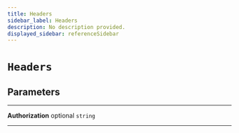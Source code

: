 ```yaml
---
title: Headers
sidebar_label: Headers
description: No description provided.
displayed_sidebar: referenceSidebar
---
```


# `Headers`

## Parameters

---

**<span className="parameter-name">Authorization</span>** <span className="optional-status">optional</span> `string`

---
